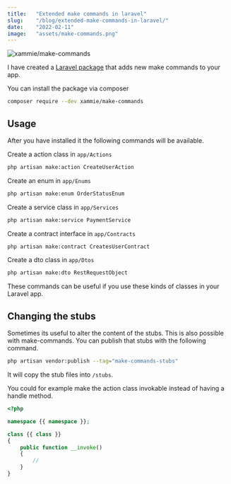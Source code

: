 ```yaml
---
title:   "Extended make commands in laravel"
slug:    "/blog/extended-make-commands-in-laravel/"
date:    "2022-02-11"
image:   "assets/make-commands.png"
---
```


![xammie/make-commands](assets/make-commands.png)

I have created a [Laravel package](https://github.com/Xammie/make-commands) that adds new make commands to your app.

You can install the package via composer

```bash
composer require --dev xammie/make-commands
```

## Usage

After you have installed it the following commands will be available.

Create a action class in `app/Actions`

```bash
php artisan make:action CreateUserAction
```

Create an enum in `app/Enums`

```bash
php artisan make:enum OrderStatusEnum
```

Create a service class in `app/Services`

```bash
php artisan make:service PaymentService
```

Create a contract interface in `app/Contracts`

```bash
php artisan make:contract CreatesUserContract
```

Create a dto class in `app/Dtos`
```bash
php artisan make:dto RestRequestObject
```

These commands can be useful if you use these kinds of classes in your Laravel app.

## Changing the stubs

Sometimes its useful to alter the content of the stubs. This is also possible with make-commands. You can publish that stubs with the following command.

```bash
php artisan vendor:publish --tag="make-commands-stubs"
```

It will copy the stub files into `/stubs`.

You could for example make the action class invokable instead of having a handle method.

```php
<?php

namespace {{ namespace }};

class {{ class }}
{
    public function __invoke()
    {
        //
    }
}
```
